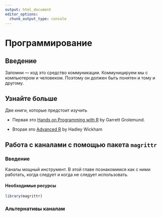 ```yaml
---
output: html_document
editor_options: 
  chunk_output_type: console
---
```


# Программирование
## Введение
Запомни --- код это средство коммуникации.
Коммуницируем мы с компьютером и человеком.
Поэтому он должен быть понятен и тому и другому.

## Узнайте больше

Две книги, которые предстоит изучить

* Первая это [Hands on Programming with R](https://www.amazon.com/dp/1449359019/ref=cm_sw_su_dp) by Garrett Grolemund.

* Вторая это [Advanced R](http://adv-r.had.co.nz) by Hadley Wickham

## Работа с каналами с помощью пакета `magrittr`

### Введение

Каналы мощный инструмент. В этой главе познакомимся как с ними работать, когда следует и когда не следует использовать.

#### Необходимые ресурсы

```r
library(magrittr)
```

### Альтернативы каналам


